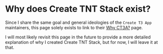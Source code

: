 # Why does Create TNT Stack exist?

Since I share the same goal and general ideologies of the `Create T3 App` maintainers, this page solely exists to link to their [Why CT3A?](https://create.t3.gg/en/why) page.

I will most likely revisit this page in the future to provide a more detailed explanation of why I created Create TNT Stack, but for now, I will leave it at that.
